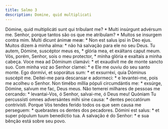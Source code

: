 ```yaml
---
title: Salmo 3
description: Domine, quid multiplicati
---
```


<div class="side-by-side not-content">
  <span>
    Dómine, quid multiplicáti sunt qui tríbulant me? * Multi insúrgunt advérsum
    me.
  </span>
  <span>
    Senhor, porque tantos são os que me atribulam? * Muitos se insurgem contra
    mim.
  </span>
  <span>Multi dicunt ánimæ meæ: * Non est salus ipsi in Deo ejus.</span>
  <span>
    Muitos dizem à minha alma: * não há salvação para ele no seu Deus.
  </span>
  <span>
    Tu autem, Dómine, suscéptor meus es, * glória mea, et exáltans caput meum.
  </span>
  <span>
    Vós, porém, Senhor, sois o meu protector, * minha glória e exaltais a minha
    cabeça.
  </span>
  <span>
    Voce mea ad Dóminum clamávi: * et exaudívit me de monte sancto suo.
  </span>
  <span>
    Com minha voz ao Senhor clamei: * e Ele me ouviu do seu santo monte.
  </span>
  <span>
    Ego dormívi, et soporátus sum: * et exsurréxi, quia Dóminus suscépit me.
  </span>
  <span>
    Deitei-me para descansar e adormeci: * e levantei-me, pois me acolheu o
    Senhor.
  </span>
  <span>
    Non timébo míllia pópuli circumdántis me: * exsúrge, Dómine, salvum me fac,
    Deus meus.
  </span>
  <span>
    Não temerei milhares de pessoas me cercando: * levantai-Vos, ó Senhor,
    salvai-me, ó Deus meu!
  </span>
  <span>
    Quóniam Tu percussísti omnes adversántes mihi sine causa: * dentes
    peccatórum contrivísti.
  </span>
  <span>
    Porque Vós tendes ferido todos os que sem causa me perseguem: * quebrastes
    os dentes dos pecadores.
  </span>
  <span>Dómini est salus: * et super pópulum tuum benedíctio tua.</span>
  <span>A salvação é do Senhor: * e sua bênção está sobre seu povo.</span>
</div>
